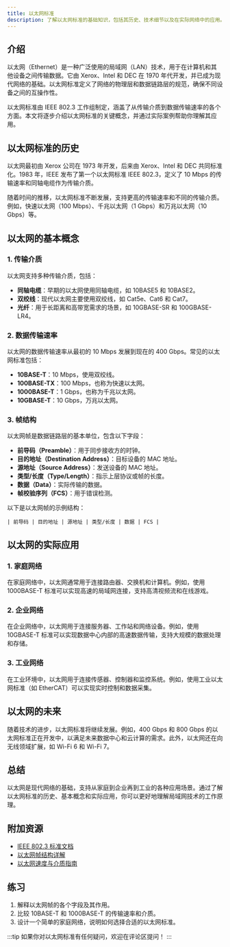 ```yaml
---
title: 以太网标准
description: 了解以太网标准的基础知识，包括其历史、技术细节以及在实际网络中的应用。
---
```


## 介绍

以太网（Ethernet）是一种广泛使用的局域网（LAN）技术，用于在计算机和其他设备之间传输数据。它由 Xerox、Intel 和 DEC 在 1970 年代开发，并已成为现代网络的基础。以太网标准定义了网络的物理层和数据链路层的规范，确保不同设备之间的互操作性。

以太网标准由 IEEE 802.3 工作组制定，涵盖了从传输介质到数据传输速率的各个方面。本文将逐步介绍以太网标准的关键概念，并通过实际案例帮助你理解其应用。

## 以太网标准的历史

以太网最初由 Xerox 公司在 1973 年开发，后来由 Xerox、Intel 和 DEC 共同标准化。1983 年，IEEE 发布了第一个以太网标准 IEEE 802.3，定义了 10 Mbps 的传输速率和同轴电缆作为传输介质。

随着时间的推移，以太网标准不断发展，支持更高的传输速率和不同的传输介质。例如，快速以太网（100 Mbps）、千兆以太网（1 Gbps）和万兆以太网（10 Gbps）等。

## 以太网的基本概念

### 1. 传输介质

以太网支持多种传输介质，包括：

- **同轴电缆**：早期的以太网使用同轴电缆，如 10BASE5 和 10BASE2。
- **双绞线**：现代以太网主要使用双绞线，如 Cat5e、Cat6 和 Cat7。
- **光纤**：用于长距离和高带宽需求的场景，如 10GBASE-SR 和 100GBASE-LR4。

### 2. 数据传输速率

以太网的数据传输速率从最初的 10 Mbps 发展到现在的 400 Gbps。常见的以太网标准包括：

- **10BASE-T**：10 Mbps，使用双绞线。
- **100BASE-TX**：100 Mbps，也称为快速以太网。
- **1000BASE-T**：1 Gbps，也称为千兆以太网。
- **10GBASE-T**：10 Gbps，万兆以太网。

### 3. 帧结构

以太网帧是数据链路层的基本单位，包含以下字段：

- **前导码（Preamble）**：用于同步接收方的时钟。
- **目的地址（Destination Address）**：目标设备的 MAC 地址。
- **源地址（Source Address）**：发送设备的 MAC 地址。
- **类型/长度（Type/Length）**：指示上层协议或帧的长度。
- **数据（Data）**：实际传输的数据。
- **帧校验序列（FCS）**：用于错误检测。

以下是以太网帧的示例结构：

```plaintext
| 前导码 | 目的地址 | 源地址 | 类型/长度 | 数据 | FCS |
```

## 以太网的实际应用

### 1. 家庭网络

在家庭网络中，以太网通常用于连接路由器、交换机和计算机。例如，使用 1000BASE-T 标准可以实现高速的局域网连接，支持高清视频流和在线游戏。

### 2. 企业网络

在企业网络中，以太网用于连接服务器、工作站和网络设备。例如，使用 10GBASE-T 标准可以实现数据中心内部的高速数据传输，支持大规模的数据处理和存储。

### 3. 工业网络

在工业环境中，以太网用于连接传感器、控制器和监控系统。例如，使用工业以太网标准（如 EtherCAT）可以实现实时控制和数据采集。

## 以太网的未来

随着技术的进步，以太网标准将继续发展。例如，400 Gbps 和 800 Gbps 的以太网标准正在开发中，以满足未来数据中心和云计算的需求。此外，以太网还在向无线领域扩展，如 Wi-Fi 6 和 Wi-Fi 7。

## 总结

以太网是现代网络的基础，支持从家庭到企业再到工业的各种应用场景。通过了解以太网标准的历史、基本概念和实际应用，你可以更好地理解局域网技术的工作原理。

## 附加资源

- [IEEE 802.3 标准文档](https://standards.ieee.org/ieee/802.3/10553/)
- [以太网帧结构详解](https://en.wikipedia.org/wiki/Ethernet_frame)
- [以太网速度与介质指南](https://www.cisco.com/c/en/us/support/docs/lan-switching/ethernet/17054-741-eth.html)

## 练习

1. 解释以太网帧的各个字段及其作用。
2. 比较 10BASE-T 和 1000BASE-T 的传输速率和介质。
3. 设计一个简单的家庭网络，说明如何选择合适的以太网标准。

:::tip
如果你对以太网标准有任何疑问，欢迎在评论区提问！
:::